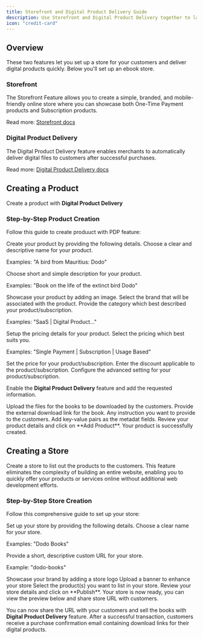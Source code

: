 ```yaml
---
title: Storefront and Digital Product Delivery Guide
description: Use Storefront and Digital Product Delivery together to launch your ebook storefront quickly.
icon: "credit-card"
---
```


## Overview
These two features let you set up a store for your customers and deliver digital products quickly.
Below you'll set up an ebook store.

### Storefront
The Storefront Feature allows you to create a simple, branded, and mobile-friendly online store where you can showcase both One-Time Payment products and Subscription products.

Read more: [Storefront docs](https://docs.dodopayments.com/features/storefront)

### Digital Product Delivery
The Digital Product Delivery feature enables merchants to automatically deliver digital files to customers after successful purchases.

Read more: [Digital Product Delivery docs](https://docs.dodopayments.com/features/digital-product-delivery)


## Creating a Product
Create a product with **Digital Product Delivery** 

### Step-by-Step Product Creation

Follow this guide to create produuct with PDP feature:

<Steps>
<Step title="Configure Product Details">
Create your product by providing the following details.

<ParamField path="Product Name" type="string" required>
Choose a clear and descriptive name for your product.

Examples: "A bird from Mauritius: Dodo"
</ParamField>

<ParamField path="Product Description" type="string" required>
Choose short and simple description for your product.

Examples: "Book on the life of the extinct bird Dodo"
</ParamField>

<ParamField path="Product Image" required>
Showcase your product by adding an image.

</ParamField>

<ParamField path="Brand" type="string">
Select the brand that will be associated with the product.

</ParamField>

<ParamField path="Tax Category" required>
Provide the category which best described your product/subscription.

Examples: "SaaS | Digital Product..."
</ParamField>
</Step>

<Step title="Configure Pricing Details">
Setup the pricing details for your product.

<ParamField path="Pricing Type" required>
Select the pricing which best suits you.

Examples: "Single Payment | Subscription | Usage Based"
</ParamField>

<ParamField path="Price" required>
Set the price for your product/subscription.

</ParamField>

<ParamField path="Discount Applicable">
Enter the discount applicable to the product/subscription.

</ParamField>
</Step>


<Step title="Configure Advanced Settings">
Configure the advanced setting for your product/subscription.

Enable the **Digital Product Delivery** feature and add the requested information.

<ParamField path="File Upload">
Upload the files for the books to be downloaded by the customers.

</ParamField>

<ParamField path="External Download Link">
Provide the external download link for the book.

</ParamField>

<ParamField path="Instructions">
Any instruction you want to provide to the customers.

</ParamField>

<ParamField path="Metadata">
Add key-value pairs as the metadat fields.

</ParamField>
</Step>


<Step title="Create Product">
Review your product details and click on **Add Product**.

<Check>
Your product is successfully created.
</Check>

</Step>
</Steps>


## Creating a Store
Create a store to list out the products to the customers. This feature eliminates the complexity of building an entire website, enabling you to quickly offer your products or services online without additional web development efforts.

### Step-by-Step Store Creation

Follow this comprehensive guide to set up your store:

<Steps>
<Step title="Configure Basic Information">
Set up your store by providing the following details.

<ParamField path="Store Name" type="string" required>
Choose a clear name for your store.

Examples: "Dodo Books"
</ParamField>

<ParamField path="Store URL" type="string" required>
Provide a short, descriptive custom URL for your store.

Example: "dodo-books"
</ParamField>

<ParamField path="Store Logo" required>
Showcase your brand by adding a store logo

</ParamField>

<ParamField path="Store Banner" required>
Upload a banner to enhance your store

</ParamField>

<ParamField path="Select Products" required>
Select the product(s) you want to list in your store.

</ParamField>
</Step>


<Step title="Create Store">
Review your store details and click on **Publish**.

<Check>
Your store is now ready, you can view the preview below and share store URL with customers.
</Check>

</Step>
</Steps>

You can now share the URL with your customers and sell the books with **Digital Product Delivery** feature.
After a successful transaction, customers receive a purchase confirmation email containing download links for their digital products.